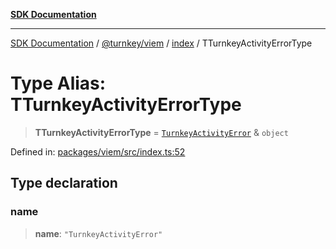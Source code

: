 [**SDK Documentation**](../../../../README.mdx)

***

[SDK Documentation](../../../../packages.mdx) / [@turnkey/viem](../../README.mdx) / [index](../README.mdx) / TTurnkeyActivityErrorType

# Type Alias: TTurnkeyActivityErrorType

> **TTurnkeyActivityErrorType** = [`TurnkeyActivityError`](../classes/TurnkeyActivityError.mdx) & `object`

Defined in: [packages/viem/src/index.ts:52](https://github.com/tkhq/sdk/blob/fd49bfe86475c8603b3eb385aa101efa36fa32fc/packages/viem/src/index.ts#L52)

## Type declaration

### name

> **name**: `"TurnkeyActivityError"`
